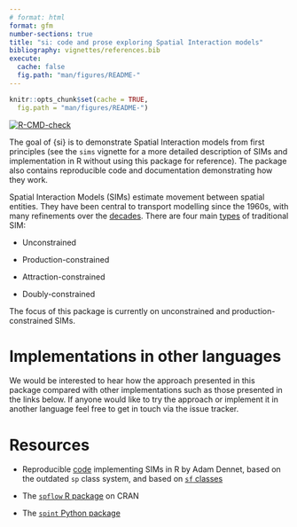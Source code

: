 ```yaml
---
# format: html
format: gfm
number-sections: true
title: "si: code and prose exploring Spatial Interaction models"
bibliography: vignettes/references.bib
execute:
  cache: false
  fig.path: "man/figures/README-"
---
```


```r
knitr::opts_chunk$set(cache = TRUE,
  fig.path = "man/figures/README-")
```


<!-- badges: start -->
[![R-CMD-check](https://github.com/robinlovelace/si/workflows/R-CMD-check/badge.svg)](https://github.com/robinlovelace/si/actions)
<!-- badges: end -->

The goal of {si} is to demonstrate Spatial Interaction models from first principles (see the `sims` vignette for a more detailed description of SIMs and implementation in R without using this package for reference).
The package also contains reproducible code and documentation demonstrating how they work.

Spatial Interaction Models (SIMs) estimate movement between spatial entities.
They have been central to transport modelling since the 1960s, with many refinements over the [decades](https://www.researchgate.net/publication/284345182_Forecasting_urban_travel_Past_present_and_future).
There are four main [types](https://doi.org/10.1016/j.jtrangeo.2015.12.008) of traditional SIM:

-   Unconstrained

-   Production-constrained

-   Attraction-constrained

-   Doubly-constrained

The focus of this package is currently on unconstrained and production-constrained SIMs.

# Implementations in other languages

We would be interested to hear how the approach presented in this package compared with other implementations such as those presented in the links below.
If anyone would like to try the approach or implement it in another language feel free to get in touch via the issue tracker.

# Resources

- Reproducible [code](https://rpubs.com/adam_dennett/257231) implementing SIMs in R by Adam Dennet, based on the outdated `sp` class system, and based on [`sf` classes](https://github.com/adamdennett/LondonSchoolsSIM/blob/main/Schools.Rmd)

- The [`spflow` R package](https://github.com/LukeCe/spflow) on CRAN

- The [`spint` Python package](https://spint.readthedocs.io/en/latest/)
